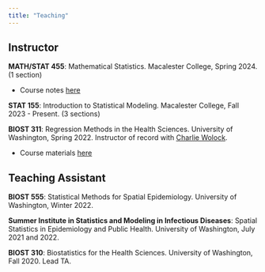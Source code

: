 ```yaml
---
title: "Teaching"
---
```


## Instructor

**MATH/STAT 455**: Mathematical Statistics. Macalester College, Spring 2024. (1 section)

-   Course notes [here](https://taylorokonek.github.io/MathematicalStatistics/)

**STAT 155**: Introduction to Statistical Modeling. Macalester College, Fall 2023 - Present. (3 sections)

**BIOST 311**: Regression Methods in the Health Sciences. University of Washington, Spring 2022. Instructor of record with [Charlie Wolock](https://cwolock.github.io/teaching).

-   Course materials [here](https://github.com/cwolock/BIOST311)

## Teaching Assistant

**BIOST 555**: Statistical Methods for Spatial Epidemiology. University of Washington, Winter 2022.

**Summer Institute in Statistics and Modeling in Infectious Diseases**: Spatial Statistics in Epidemiology and Public Health. University of Washington, July 2021 and 2022.

**BIOST 310**: Biostatistics for the Health Sciences. University of Washington, Fall 2020. Lead TA.
